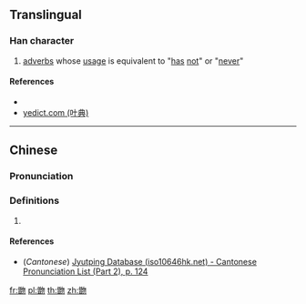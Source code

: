 ==Translingual==

===Han character===
{{Han char|rn=73|rad=曰|as=12|sn=16|four=|canj=CAPHH|ids=⿰曾勿}}

# {{context|dialect|lang=zh}} [[adverb]]s whose [[usage]] is equivalent to "[[has]] [[not]]" or "[[never]]"

====References====
* {{Han ref|kx=0504.091|dkj=14317|hdz=21536.160|uh=6706|ud=26374}}
* [http://yedict.com/htm/67/6706.htm yedict.com (叶典)]

----

==Chinese==
{{zh-forms}}

===Pronunciation===
{{zh-pron
|m=fēn
|c=fan1
|mc=
|oc=
|ma=
|cat=adv
}}

===Definitions===
# {{rfdef|lang=zh}}

====References====
* (''Cantonese'') [http://www.iso10646hk.net/jp/document/download.jsp Jyutping Database (iso10646hk.net) - Cantonese Pronunciation List (Part 2), p. 124]

[[fr:朆]]
[[pl:朆]]
[[th:朆]]
[[zh:朆]]